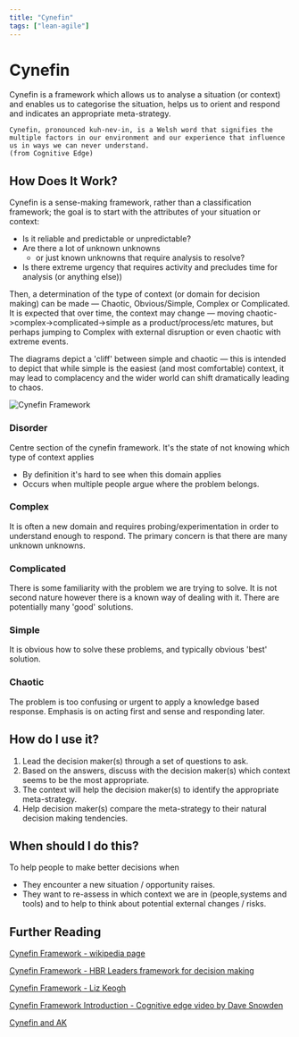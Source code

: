 ```yaml
---
title: "Cynefin"
tags: ["lean-agile"]
---
```



# Cynefin

Cynefin is a framework which allows us to analyse a situation (or context) and enables us to categorise the situation, helps us to orient and respond and indicates an appropriate meta-strategy.

```admonish Quote
Cynefin, pronounced kuh-nev-in, is a Welsh word that signifies the multiple factors in our environment and our experience that influence us in ways we can never understand.
(from Cognitive Edge)
```

## How Does It Work?

Cynefin is a sense-making framework, rather than a classification framework; the goal is to start with the attributes of your situation or context:

- Is it reliable and predictable or unpredictable?
- Are there a lot of unknown unknowns
  - or just known unknowns that require analysis to resolve?
- Is there extreme urgency that requires activity and precludes time for analysis (or anything else))

Then, a determination of the type of context (or domain for decision making) can be made &mdash; Chaotic, Obvious/Simple, Complex or Complicated. It is expected that over time, the context may change &mdash; moving chaotic->complex->complicated->simple as a product/process/etc matures, but perhaps jumping to Complex with external disruption or even chaotic with extreme events.

The diagrams depict a 'cliff' between simple and chaotic &mdash; this is intended to depict that while simple is the easiest (and most comfortable) context, it may lead to complacency and the wider world can shift dramatically leading to chaos.

![Cynefin Framework](../img/cynefin/cynefin.png)

### Disorder

Centre section of the cynefin framework. It's the state of not knowing which type of context applies

- By definition it's hard to see when this domain applies
- Occurs when multiple people argue where the problem belongs.

### Complex

It is often a new domain and requires probing/experimentation in order to understand enough to respond. The primary concern is that there are many unknown unknowns.

### Complicated

There is some familiarity with the problem we are trying to solve. It is not second nature however there is a known way of dealing with it. There are potentially many 'good' solutions.

### Simple

It is obvious how to solve these problems, and typically obvious 'best' solution.

### Chaotic

The problem is too confusing or urgent to apply a knowledge based response. Emphasis is on acting first and sense and responding later.

## How do I use it?

1. Lead the decision maker(s) through a set of questions to ask.
2. Based on the answers, discuss with the decision maker(s) which context seems to be the most appropriate.
3. The context will help the decision maker(s) to identify the appropriate meta-strategy.
4. Help decision maker(s) compare the meta-strategy to their natural decision making tendencies.

## When should I do this?

To help people to make better decisions when

- They encounter a new situation / opportunity raises.
- They want to re-assess in which context we are in (people,systems and tools) and to help to think about potential external changes / risks.

## Further Reading

[Cynefin Framework - wikipedia page](https://en.wikipedia.org/wiki/Cynefin_framework)

[Cynefin Framework - HBR Leaders framework for decision making](https://hbr.org/2007/11/a-leaders-framework-for-decision-making)

[Cynefin Framework - Liz Keogh](https://lizkeogh.com/cynefin-for-everyone/)

[Cynefin Framework Introduction - Cognitive edge video by Dave Snowden](https://fast.wistia.net/embed/iframe/bocmcxuuvz?dnt=1#?secret=pLoQ41pXmt)

[Cynefin and AK](https://docs.google.com/presentation/d/1kwiq2Izu5eFn64z41hQZSKjxTiXRYgT8XxdtRgljFQw)

